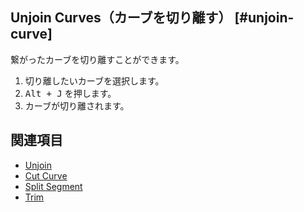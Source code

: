 
## Unjoin Curves（カーブを切り離す） [#unjoin-curve]

<Reference shortcut="Alt + J" command="Unjoin Curves" button="" />

繋がったカーブを切り離すことができます。

1. 切り離したいカーブを選択します。
2. <kbd>Alt + J</kbd> を押します。
3. カーブが切り離されます。

## 関連項目
- [Unjoin](../unjoin)
- [Cut Curve](./cut-curve)
- [Split Segment](./split-segment)
- [Trim](./trim)
